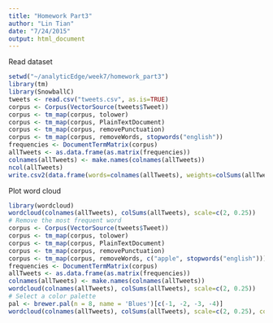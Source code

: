 ```yaml
---
title: "Homework Part3"
author: "Lin Tian"
date: "7/24/2015"
output: html_document
---
```


Read dataset

```r
setwd("~/analyticEdge/week7/homework_part3")
library(tm)
library(SnowballC)
tweets <- read.csv("tweets.csv", as.is=TRUE)
corpus <- Corpus(VectorSource(tweets$Tweet))
corpus <- tm_map(corpus, tolower)
corpus <- tm_map(corpus, PlainTextDocument)
corpus <- tm_map(corpus, removePunctuation)
corpus <- tm_map(corpus, removeWords, stopwords("english"))
frequencies <- DocumentTermMatrix(corpus)
allTweets <- as.data.frame(as.matrix(frequencies))
colnames(allTweets) <- make.names(colnames(allTweets))
ncol(allTweets)
write.csv2(data.frame(words=colnames(allTweets), weights=colSums(allTweets)), row.names=FALSE, quote=FALSE, file="TweetsProcess.csv")
```

Plot word cloud

```r
library(wordcloud)
wordcloud(colnames(allTweets), colSums(allTweets), scale=c(2, 0.25))
# Remove the most frequent word
corpus <- Corpus(VectorSource(tweets$Tweet))
corpus <- tm_map(corpus, tolower)
corpus <- tm_map(corpus, PlainTextDocument)
corpus <- tm_map(corpus, removePunctuation)
corpus <- tm_map(corpus, removeWords, c("apple", stopwords("english")))
frequencies <- DocumentTermMatrix(corpus)
allTweets <- as.data.frame(as.matrix(frequencies))
colnames(allTweets) <- make.names(colnames(allTweets))
wordcloud(colnames(allTweets), colSums(allTweets), scale=c(2, 0.25))
# Select a color palette
pal <- brewer.pal(n = 8, name = 'Blues')[c(-1, -2, -3, -4)]
wordcloud(colnames(allTweets), colSums(allTweets), scale=c(2, 0.25), colors=pal)
```

